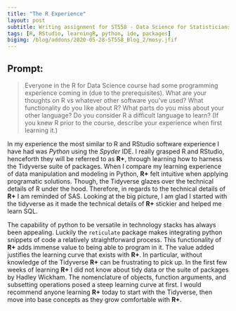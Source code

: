 ```yaml
---
title: "The R Experience"
layout: post
subtitle: Writing assignment for ST558 - Data Science for Statisticians 
tags: [R, RStudio, learningR, python, ide, packages]
bigimg: /blog/addons/2020-05-28-ST558_Blog_2/mosy.jfif
---
```


## Prompt:

> Everyone in the R for Data Science course had some programming experience coming in (due to the prerequisites).  What are your thoughts on R vs whatever other software you've used?  What functionality do you like about R?  What parts do you miss about your other language?  Do you consider R a difficult language to learn? (If you knew R prior to the course, describe your experience when first learning it.)


In my experience the most similar to R and RStudio software experience I have had was *Python* using the *Spyder* IDE. I really grasped R and RStudio, henceforth they will be referred to as **R+**, through learning how to harness the Tidyverse suite of packages. When I compare my learning experience of data manipulation and modeling in Python, **R+** felt intuitive when applying programatic solutions. Though, the Tidyverse glazes over the technical details of R under the hood. Therefore, in regards to the technical details of **R+** I am reminded of SAS. Looking at the big picture, I am glad I started with the tidyverse as it made the technical details of **R+** stickier and helped me learn SQL.

The capability of python to be versatile in technology stacks has always been appealing. Luckily the `reticulate` package makes integrating python snippets of code a relatively straightforward process. This functionality of **R+** adds immense value to being able to program in it. The value added justifies the learning curve that exists with **R+**. In particular, without knowledge of the Tidyverse **R+** can be frustrating to pick up. In the first few weeks of learning **R+** I did not know about tidy data or the suite of packages by Hadley Wickham. The nomenclature of objects, function arguments, and subsetting operations posed a steep learning curve at first. I would recommend anyone learning **R+** today to start with the Tidyverse, then move into base concepts as they grow comfortable with **R+**. 